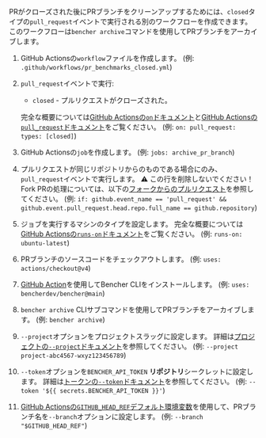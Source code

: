 
PRがクローズされた後にPRブランチをクリーンアップするためには、`closed`タイプの`pull_request`イベントで実行される別のワークフローを作成できます。このワークフローは`bencher archive`コマンドを使用してPRブランチをアーカイブします。

<PullRequestsClosedCode />

1. GitHub Actionsの`workflow`ファイルを作成します。
   (例: `.github/workflows/pr_benchmarks_closed.yml`)
2. `pull_request`イベントで実行:
   - `closed` - プルリクエストがクローズされた。

   完全な概要については[GitHub Actionsの`on`ドキュメント][github actions on]と[GitHub Actionsの`pull_request`ドキュメント][github action pull_request]をご覧ください。
   (例: `on: pull_request: types: [closed]`)
3. GitHub Actionsの`job`を作成します。
   (例: `jobs: archive_pr_branch`)
4. プルリクエストが同じリポジトリからのものである場合にのみ、`pull_request`イベントで実行します。
   ⚠️ この行を削除しないでください！
   Fork PRの処理については、以下の[フォークからのプルリクエスト][pull requests from forks]を参照してください。
   (例: `if: github.event_name == 'pull_request' && github.event.pull_request.head.repo.full_name == github.repository`)
5. ジョブを実行するマシンのタイプを設定します。
   完全な概要については[GitHub Actionsの`runs-on`ドキュメント][github actions runs-on]をご覧ください。
   (例: `runs-on: ubuntu-latest`)
6. PRブランチのソースコードをチェックアウトします。
   (例: `uses: actions/checkout@v4`)
7. [GitHub Action][bencher cli github action]を使用してBencher CLIをインストールします。
   (例: `uses: bencherdev/bencher@main`)
8. `bencher archive` CLIサブコマンドを使用してPRブランチをアーカイブします。
   (例: `bencher archive`)
9. `--project`オプションをプロジェクトスラッグに設定します。
   詳細は[プロジェクトの`--project`ドキュメント][project option]を参照してください。
   (例: `--project project-abc4567-wxyz123456789`)
10. `--token`オプションを`BENCHER_API_TOKEN` **リポジトリ**シークレットに設定します。
    詳細は[トークンの`--token`ドキュメント][token option]を参照してください。
    (例: `--token '${{ secrets.BENCHER_API_TOKEN }}'`)
11. [GitHub Actionsの`GITHUB_HEAD_REF`デフォルト環境変数][github default environment variables]を使用して、PRブランチ名を`--branch`オプションに設定します。
    (例: `--branch "$GITHUB_HEAD_REF"`)


[github actions on]: https://docs.github.com/ja/actions/using-workflows/workflow-syntax-for-github-actions#on
[github action pull_request]: https://docs.github.com/ja/webhooks/webhook-events-and-payloads#pull_request
[github actions runs-on]: https://docs.github.com/ja/actions/using-workflows/workflow-syntax-for-github-actions#jobsjob_idruns-on
[bencher cli github action]: https://github.com/marketplace/actions/bencher-cli
[github default environment variables]: https://docs.github.com/ja/actions/writing-workflows/choosing-what-your-workflow-does/store-information-in-variables

[project option]: /ja/docs/explanation/bencher-run/#--project-project
[token option]: /ja/docs/explanation/bencher-run/#--token-token

[pull requests from forks]: #pull-requests-from-forks
